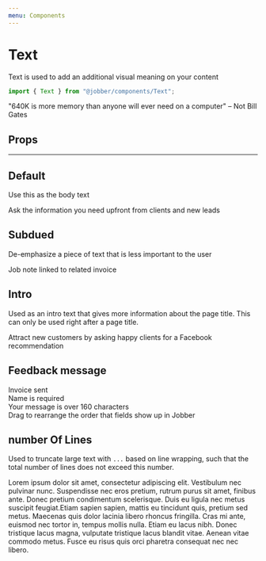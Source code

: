 ```yaml
---
menu: Components
---
```



# Text

<ComponentStatus stage="ready" responsive="yes" accessible="yes" />

Text is used to add an additional visual meaning on your content

```ts
import { Text } from "@jobber/components/Text";
```

<Playground>
  <Text>
    "640K is more memory than anyone will ever need on a computer" – Not Bill
    Gates
  </Text>
</Playground>

## Props

<Props of={Text} />

---

## Default

Use this as the body text

<Playground>
  <Text>Ask the information you need upfront from clients and new leads</Text>
</Playground>

## Subdued

De-emphasize a piece of text that is less important to the user

<Playground>
  <Text variation="subdued">Job note linked to related invoice</Text>
</Playground>

## Intro

Used as an intro text that gives more information about the page title. This can
only be used right after a page title.

<Playground>
  <Text variation="intro">
    Attract new customers by asking happy clients for a Facebook recommendation
  </Text>
</Playground>

## Feedback message

<Playground>
  <Text variation="success">Invoice sent</Text>
  <br />
  <Text variation="error">Name is required</Text>
  <br />
  <Text variation="warn">Your message is over 160 characters</Text>
  <br />
  <Text variation="info">
    Drag to rearrange the order that fields show up in Jobber
  </Text>
</Playground>

## number Of Lines

Used to truncate large text with `...` based on line wrapping, such that the
total number of lines does not exceed this number.

<Playground>
  <Text numberOfLines="3">
    Lorem ipsum dolor sit amet, consectetur adipiscing elit. Vestibulum nec
    pulvinar nunc. Suspendisse nec eros pretium, rutrum purus sit amet, finibus
    ante. Donec pretium condimentum scelerisque. Duis eu ligula nec metus
    suscipit feugiat.Etiam sapien sapien, mattis eu tincidunt quis, pretium sed
    metus. Maecenas quis dolor lacinia libero rhoncus fringilla. Cras mi ante,
    euismod nec tortor in, tempus mollis nulla. Etiam eu lacus nibh. Donec
    tristique lacus magna, vulputate tristique lacus blandit vitae. Aenean vitae
    commodo metus. Fusce eu risus quis orci pharetra consequat nec nec libero.
  </Text>
</Playground>
